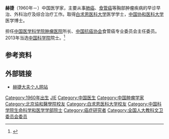 '''赫捷'''（1960年－）中国医学家，主要从事[[肺癌|肺癌]]、[[食管癌|食管癌]]等胸部肿瘤疾病的早诊早治、外科治疗及综合治疗工作。取得[[白求恩医科大学|白求恩医科大学]]医学学士，[[中国协和医科大学|中国协和医科大学]]医学博士。

担任[[中国医学科学院肿瘤医院|中国医学科学院肿瘤医院]]所长、[[中国抗癌协会|中国抗癌协会]]食管癌专业委员会主任委员。2013年当选[[中国科学院|中国科学院]]院士。<ref>{{cite web |url=http://www.cn-healthcare.com/people/gdft/2013-12-25/content_433916.html |language= |title=中科院新晋院士赫捷：不做科普不是好医生 |publisher=健康界 |date=2013-12-25 |accessdate= |deadurl=yes |archiveurl=https://web.archive.org/web/20140331102553/http://www.cn-healthcare.com/people/gdft/2013-12-25/content_433916.html |archivedate=2014-03-31 }}</ref>

== 参考资料 ==
{{reflist}}

== 外部链接 ==
* [https://web.archive.org/web/20150323113055/http://drhejie.haodf.com/ 赫捷大夫个人网站]

{{中国科学院生命科学和医学学部院士}}
{{中国科学院院士}}

{{DEFAULTSORT:He Jie}}
[[Category:1960年出生|Category:1960年出生]]
[[Category:赫姓|JIE]]
[[Category:中国医生|Category:中国医生]]
[[Category:中国肿瘤学家|Category:中国肿瘤学家]]
[[Category:北京協和醫學院校友|Category:北京協和醫學院校友]]
[[Category:白求恩医科大学校友|Category:白求恩医科大学校友]]
[[Category:中国科学院生命科学和医学学部院士|Category:中国科学院生命科学和医学学部院士]]
[[Category:癌症研究者|Category:癌症研究者]]
[[Category:全国人大教科文卫委员会委员|Category:全国人大教科文卫委员会委员]]